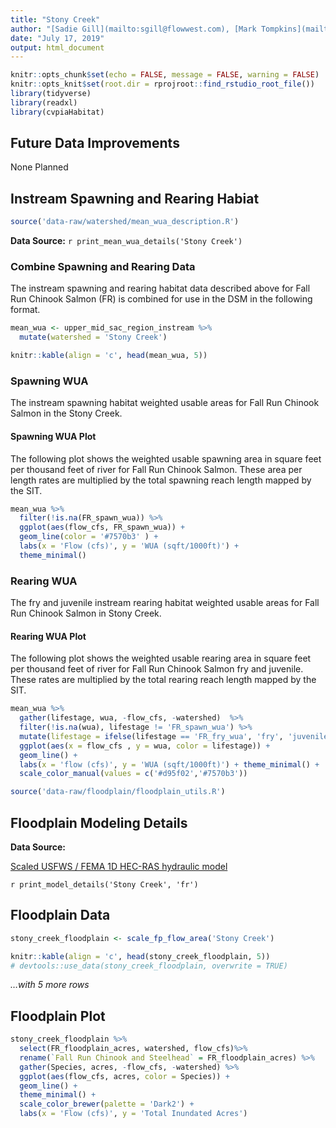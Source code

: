 ```yaml
---
title: "Stony Creek"
author: "[Sadie Gill](mailto:sgill@flowwest.com), [Mark Tompkins](mailto:mtompkins@flowwest.com), [Erin Cain](mailto:ecain@flowwest.com)"
date: "July 17, 2019"
output: html_document
---
```


```r
knitr::opts_chunk$set(echo = FALSE, message = FALSE, warning = FALSE)
knitr::opts_knit$set(root.dir = rprojroot::find_rstudio_root_file())
library(tidyverse)
library(readxl)
library(cvpiaHabitat)
```

## Future Data Improvements
None Planned 

## Instream Spawning and Rearing Habiat
```r
source('data-raw/watershed/mean_wua_description.R')
```
**Data Source:** 
`r print_mean_wua_details('Stony Creek')`

### Combine Spawning and Rearing Data 
The instream spawning and rearing habitat data described above for Fall Run Chinook Salmon (FR) is combined for use in the DSM in the following format.

```r
mean_wua <- upper_mid_sac_region_instream %>% 
  mutate(watershed = 'Stony Creek')

knitr::kable(align = 'c', head(mean_wua, 5))
```

### Spawning WUA 
The instream spawning habitat weighted usable areas for Fall Run Chinook Salmon in the Stony Creek.

#### Spawning WUA Plot
The following plot shows the weighted usable spawning area in square feet per thousand feet of river for Fall Run Chinook Salmon. These area per length rates are multiplied by the total spawning reach length mapped by the SIT. 

```r
mean_wua %>%
  filter(!is.na(FR_spawn_wua)) %>%
  ggplot(aes(flow_cfs, FR_spawn_wua)) +
  geom_line(color = '#7570b3' ) +
  labs(x = 'Flow (cfs)', y = 'WUA (sqft/1000ft)') +
  theme_minimal() 
```

### Rearing WUA
The fry and juvenile instream rearing habitat weighted usable areas for Fall Run Chinook Salmon in Stony Creek. 

#### Rearing WUA Plot

The following plot shows the weighted usable rearing area in square feet per thousand feet of river for Fall Run Chinook Salmon fry and juvenile. These rates are multiplied by the total rearing reach length mapped by the SIT. 

``` r
mean_wua %>% 
  gather(lifestage, wua, -flow_cfs, -watershed)  %>% 
  filter(!is.na(wua), lifestage != 'FR_spawn_wua') %>%
  mutate(lifestage = ifelse(lifestage == 'FR_fry_wua', 'fry', 'juvenile')) %>% 
  ggplot(aes(x = flow_cfs , y = wua, color = lifestage)) +
  geom_line() +
  labs(x = 'flow (cfs)', y = 'WUA (sqft/1000ft)') + theme_minimal() +
  scale_color_manual(values = c('#d95f02','#7570b3'))
```
```r
source('data-raw/floodplain/floodplain_utils.R')
```

## Floodplain Modeling Details

**Data Source:** 

[Scaled USFWS / FEMA 1D HEC-RAS hydraulic model](https://s3-us-west-2.amazonaws.com/cvpiahabitat-r-package/cvpia-sit-model-inputs/CVPIA+Annual+Progress+Report+Fiscal+Year+2017.pdf)

`r print_model_details('Stony Creek', 'fr')`

## Floodplain Data

```r
stony_creek_floodplain <- scale_fp_flow_area('Stony Creek')

knitr::kable(align = 'c', head(stony_creek_floodplain, 5)) 
# devtools::use_data(stony_creek_floodplain, overwrite = TRUE)
```

*...with 5 more rows*

## Floodplain Plot
```r
stony_creek_floodplain %>% 
  select(FR_floodplain_acres, watershed, flow_cfs)%>%
  rename(`Fall Run Chinook and Steelhead` = FR_floodplain_acres) %>% 
  gather(Species, acres, -flow_cfs, -watershed) %>% 
  ggplot(aes(flow_cfs, acres, color = Species)) +
  geom_line() +
  theme_minimal() +
  scale_color_brewer(palette = 'Dark2') +
  labs(x = 'Flow (cfs)', y = 'Total Inundated Acres')
```

